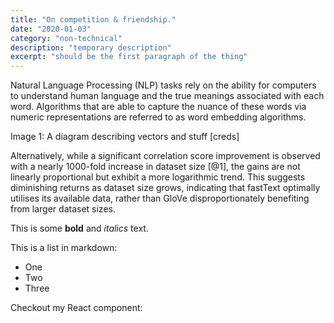 ```yaml
---
title: "On competition & friendship."
date: "2020-01-03"
category: "non-technical"
description: "temporary description"
excerpt: "should be the first paragraph of the thing"
---
```


Natural Language Processing (NLP) tasks rely on the ability for computers to understand
human language and the true meanings associated with each word. Algorithms that are able
to capture the nuance of these words via numeric representations are referred to as word
embedding algorithms.

Image 1: A diagram describing vectors and stuff [creds]

Alternatively, while a significant correlation score improvement is observed with a nearly
1000-fold increase in dataset size [@1], the gains are not linearly proportional but exhibit
a more logarithmic trend. This suggests diminishing returns as dataset size grows, indicating
that fastText optimally utilises its available data, rather than GloVe disproportionately
benefiting from larger dataset sizes.

This is some **bold** and _italics_ text.

This is a list in markdown:

- One
- Two
- Three

Checkout my React component:
